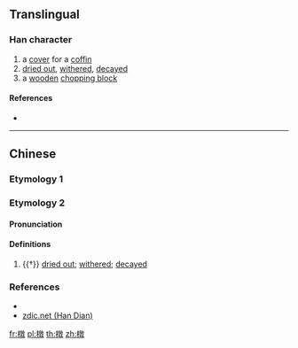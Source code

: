 {{character info/new}}
==Translingual==

===Han character===
{{Han char|rn=75|rad=木|as=12|sn=16|four=48940|canj=DYDK|ids=⿰木敦}}

# a [[cover]] for a [[coffin]]
# [[dried out]], [[wither]]ed, [[decay]]ed
# a [[wooden]] [[chopping block]]{{rfv-sense}}

====References====
* {{Han ref|kx=0553.170|dkj=15541|dj=0942.040|hdz=21294.110|uh=6A54|ud=27220|bh=E9D3|bd=59859}}

----

==Chinese==

===Etymology 1===
{{zh-see|𧝋}}

===Etymology 2===
{{zh-forms}}

====Pronunciation====
{{zh-pron
|m=dūn
|c=deon1
|ma=
|cat=a
}}

====Definitions====
{{zh-hanzi}}

# {{†}} [[dried out]]; [[wither]]ed; [[decay]]ed

===References===
* {{R:yue:Jyutping Database}}
* [http://www.zdic.net/z/1c/js/6A54.htm zdic.net (Han Dian)]

[[fr:橔]]
[[pl:橔]]
[[th:橔]]
[[zh:橔]]